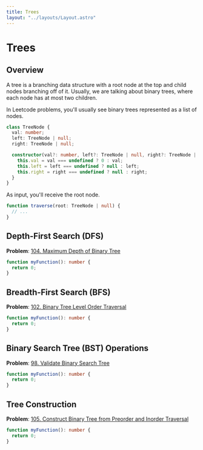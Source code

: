 ```yaml
---
title: Trees
layout: "../layouts/Layout.astro"
---
```


# Trees

## Overview

A tree is a branching data structure with a root node at the top and child nodes branching off of it. Usually, we are talking about binary trees, where each node has at most two children.

In Leetcode problems, you'll usually see binary trees represented as a list of nodes.

```typescript
class TreeNode {
  val: number;
  left: TreeNode | null;
  right: TreeNode | null;

  constructor(val?: number, left?: TreeNode | null, right?: TreeNode | null) {
    this.val = val === undefined ? 0 : val;
    this.left = left === undefined ? null : left;
    this.right = right === undefined ? null : right;
  }
}
```

As input, you'll receive the root node.

```typescript
function traverse(root: TreeNode | null) {
  // ...
}
```

## Depth-First Search (DFS)

**Problem**: [104. Maximum Depth of Binary Tree](https://leetcode.com/problems/maximum-depth-of-binary-tree/)

```typescript
function myFunction(): number {
  return 0;
}
```

## Breadth-First Search (BFS)

**Problem**: [102. Binary Tree Level Order Traversal](https://leetcode.com/problems/binary-tree-level-order-traversal/)

```typescript
function myFunction(): number {
  return 0;
}
```

## Binary Search Tree (BST) Operations

**Problem**: [98. Validate Binary Search Tree](https://leetcode.com/problems/validate-binary-search-tree/)

```typescript
function myFunction(): number {
  return 0;
}
```

## Tree Construction

**Problem**: [105. Construct Binary Tree from Preorder and Inorder Traversal](https://leetcode.com/problems/construct-binary-tree-from-preorder-and-inorder-traversal/)

```typescript
function myFunction(): number {
  return 0;
}
```

